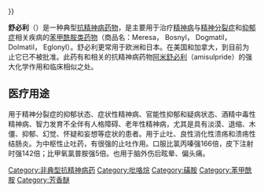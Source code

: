 {{多個問題|
{{chemref|time=2012-01-24T13:16:53+00:00}}
{{ Copyedit translation }}
{{expert-subject}}
}}
{{Drugbox
| verifiedrevid = 470474559
| IUPAC_name = (±)-5-(aminosulfonyl)-''N''-[(1-ethylpyrrolidin-2-yl)methyl]-2-methoxybenzamide
| image = Sulpiride.svg
| width = 200
| imagename = 1 : 1 mixture (racemate)
| drug_name = 舒必利

<!--Clinical data-->
| tradename =  
| Drugs.com = {{drugs.com|international|sulpiride}}
| pregnancy_category =  
| legal_status = Rx-only
| routes_of_administration = Oral

<!--Pharmacokinetic data-->
| bioavailability = 25–35%
| metabolism =  
| elimination_half-life = 7 hours

<!--Identifiers-->
| CASNo_Ref = {{cascite|correct|CAS}}
| CAS_number_Ref = {{cascite|correct|??}}
| CAS_number = 15676-16-1
| ATC_prefix = N05
| ATC_suffix = AL01
| ATC_supplemental =  {{ATC|N05|AL07}}
| PubChem = 5355
| IUPHAR_ligand = 958
| DrugBank_Ref = {{drugbankcite|correct|drugbank}}
 | DrugBank = DB00391
| ChemSpiderID_Ref = {{chemspidercite|correct|chemspider}}
| ChemSpiderID = 5162
| UNII_Ref = {{fdacite|correct|FDA}}
| UNII = 7MNE9M8287
| KEGG_Ref = {{keggcite|correct|kegg}}
| KEGG = D01226
| ChEMBL_Ref = {{ebicite|correct|EBI}}
| ChEMBL = 26

<!--Chemical data-->
| C=15 | H=23 | N=3 | O=4 | S=1 
| molecular_weight = 341.427 g/mol
| smiles = O=S(=O)(N)c1cc(c(OC)cc1)C(=O)NCC2N(CC)CCC2
| InChI = 1/C15H23N3O4S/c1-3-18-8-4-5-11(18)10-17-15(19)13-9-12(23(16,20)21)6-7-14(13)22-2/h6-7,9,11H,3-5,8,10H2,1-2H3,(H,17,19)(H2,16,20,21)
| InChIKey = BGRJTUBHPOOWDU-UHFFFAOYAL
| StdInChI_Ref = {{stdinchicite|correct|chemspider}}
| StdInChI = 1S/C15H23N3O4S/c1-3-18-8-4-5-11(18)10-17-15(19)13-9-12(23(16,20)21)6-7-14(13)22-2/h6-7,9,11H,3-5,8,10H2,1-2H3,(H,17,19)(H2,16,20,21)
| StdInChIKey_Ref = {{stdinchicite|correct|chemspider}}
| StdInChIKey = BGRJTUBHPOOWDU-UHFFFAOYSA-N
}}

'''舒必利'''（{{Lang-en|Sulpiride}}）是一种典型[[抗精神病药物|抗精神病药物]]，是主要用于治疗[[精神病|精神病]]与[[精神分裂症|精神分裂症]]和[[抑郁症|抑郁症]]相关疾病的[[苯甲酰胺类药物|苯甲酰胺类药物]]（商品名：Meresa， Bosnyl， Dogmatil， Dolmatil， Eglonyl）。舒必利更常用于欧洲和日本。在美国和加拿大，到目前为止它已不被批准。此药有和相关的抗精神病药物[[阿米舒必利|阿米舒必利]]（amisulpride）的强大化学作用和临床相似之处。

== 医疗用途 ==
用于精神分裂症的抑郁状态、症状性精神病、官能性抑郁和疑病状态、酒精中毒性精神病、智力发育不全伴有人格障碍、老年性精神病，尤其是具有淡漠、退缩、木僵、抑郁、幻觉、怀疑和妄想等症状的患者。用于止吐、良性消化性溃疡和溃疡性结肠炎。为中枢性止吐药，有很强的止吐作用。口服比氯丙嗪强166倍，皮下注射时强142倍；比甲氧氯普胺强5倍。也用于脑外伤后眩晕、偏头痛。{{抗精神病药物}}

[[Category:非典型抗精神病药|Category:非典型抗精神病药]]
[[Category:吡咯烷|Category:吡咯烷]]
[[Category:磺胺|Category:磺胺]]
[[Category:苯甲酰胺|Category:苯甲酰胺]]
[[Category:芳香醚|Category:芳香醚]]